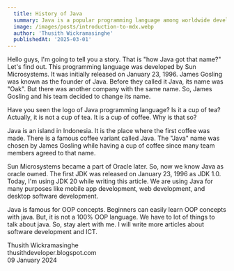 ```yaml
---
  title: History of Java
  summary: Java is a popular programming language among worldwide developers. This post will describe the history of java.
  image: /images/posts/introduction-to-mdx.webp
  author: 'Thusith Wickramasinghe'
  publishedAt: '2025-03-01'
---
```


Hello guys, I'm going to tell you a story. That is "how Java got that name?"
Let's find out. This programming language was developed by Sun Microsystems. It
was initially released on January 23, 1996. James Gosling was known as the
founder of Java. Before they called it Java, its name was "Oak". But there was
another company with the same name. So, James Gosling and his team decided to
change its name.

Have you seen the logo of Java programming language? Is it a cup of tea?
Actually, it is not a cup of tea. It is a cup of coffee. Why is that so?

Java is an island in Indonesia. It is the place where the first coffee was made.
There is a famous coffee variant called Java. The "Java" name was chosen by
James Gosling while having a cup of coffee since many team members agreed to
that name.

Sun Microsystems became a part of Oracle later. So, now we know Java as oracle
owned. The first JDK was released on January 23, 1996 as JDK 1.0. Today, I'm
using JDK 20 while writing this article. We are using Java for many purposes
like mobile app development, web development, and desktop software development.

Java is famous for OOP concepts. Beginners can easily learn OOP concepts with
java. But, it is not a 100% OOP language. We have to lot of things to talk about
java. So, stay alert with me. I will write more articles about software
development and ICT.

Thusith Wickramasinghe  
thusithdeveloper.blogspot.com  
09 January 2024
